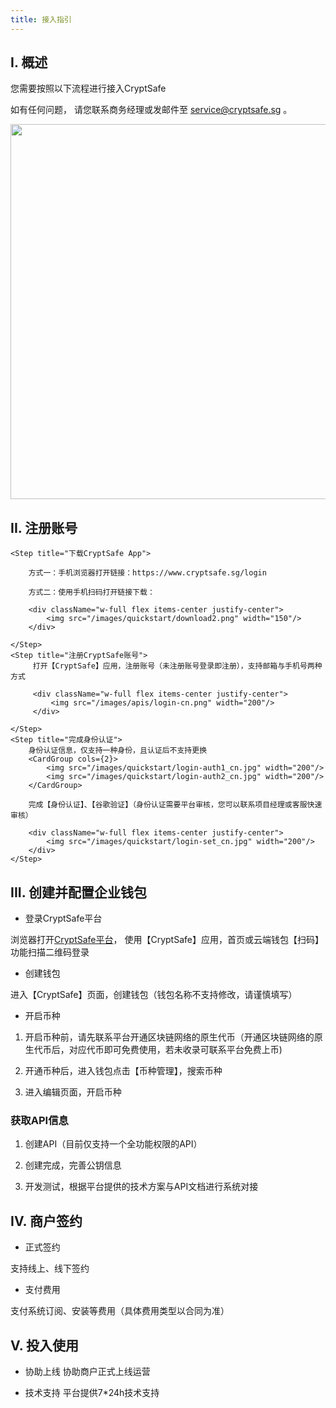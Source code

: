 ---
title: 接入指引
---

## I. 概述

您需要按照以下流程进行接入CryptSafe

如有任何问题， 请您联系商务经理或发邮件至 service@cryptsafe.sg 。

<div className="w-full flex items-center justify-center">
    <img src="/images/apis/cusotdy-process_cn.png" width="600"/>
</div>


## II. 注册账号

<Steps>

    <Step title="下载CryptSafe App">

        方式一：手机浏览器打开链接：https://www.cryptsafe.sg/login

        方式二：使用手机扫码打开链接下载：

        <div className="w-full flex items-center justify-center">
            <img src="/images/quickstart/download2.png" width="150"/>
        </div>

    </Step>
    <Step title="注册CryptSafe账号">
         打开【CryptSafe】应用，注册账号（未注册账号登录即注册），支持邮箱与手机号两种方式

         <div className="w-full flex items-center justify-center">
             <img src="/images/apis/login-cn.png" width="200"/>
         </div>

    </Step>
    <Step title="完成身份认证">
        身份认证信息，仅支持一种身份，且认证后不支持更换
        <CardGroup cols={2}>
            <img src="/images/quickstart/login-auth1_cn.jpg" width="200"/>
            <img src="/images/quickstart/login-auth2_cn.jpg" width="200"/>
        </CardGroup>

        完成【身份认证】、【谷歌验证】（身份认证需要平台审核，您可以联系项目经理或客服快速审核）

        <div className="w-full flex items-center justify-center">
            <img src="/images/quickstart/login-set_cn.jpg" width="200"/>
        </div>
    </Step>

</Steps>


## III. 创建并配置企业钱包

- 登录CryptSafe平台

浏览器打开[CryptSafe平台](https://www.cryptsafe.sg/)， 使用【CryptSafe】应用，首页或云端钱包【扫码】功能扫描二维码登录

- 创建钱包

进入【CryptSafe】页面，创建钱包（钱包名称不支持修改，请谨慎填写）

- 开启币种

1. 开启币种前，请先联系平台开通区块链网络的原生代币（开通区块链网络的原生代币后，对应代币即可免费使用，若未收录可联系平台免费上币)

2. 开通币种后，进入钱包点击【币种管理】，搜索币种

3. 进入编辑页面，开启币种


### 获取API信息

1. 创建API（目前仅支持一个全功能权限的API）

2. 创建完成，完善公钥信息

3. 开发测试，根据平台提供的技术方案与API文档进行系统对接



## IV. 商户签约

- 正式签约

支持线上、线下签约

- 支付费用

支付系统订阅、安装等费用（具体费用类型以合同为准）



## V. 投入使用

- 协助上线
协助商户正式上线运营

- 技术支持
平台提供7*24h技术支持